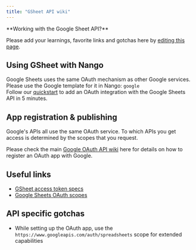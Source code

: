 ```yaml
---
title: "GSheet API wiki"
---
```


<Info>
**Working with the Google Sheet API?**

Please add your learnings, favorite links and gotchas here by
[editing this page](https://github.com/nangohq/nango/tree/master/docs/docs/providers/google-sheet.md).

</Info>

## Using GSheet with Nango[](#using-gsheet-with-nango "Direct link to Using GSheet with Nango")

Google Sheets uses the same OAuth mechanism as other Google services. Please use
the Google template for it in Nango: `google`  
Follow our [quickstart](/quickstart) to add an OAuth integration with the Google
Sheets API in 5 minutes.

## App registration & publishing[](#app-registration--publishing "Direct link to App registration & publishing")

Google's APIs all use the same OAuth service. To which APIs you get access is
determined by the scopes that you request.

Please check the main [Google OAuth API wiki](/providers/google) here for
details on how to register an OAuth app with Google.

## Useful links[](#useful-links "Direct link to Useful links")

- [GSheet access token specs](https://cloud.google.com/iam/docs/reference/sts/rest/v1/TopLevel/token#response-body)
- [Google Sheets OAuth scopes](https://developers.google.com/identity/protocols/oauth2/scopes#sheets)

## API specific gotchas[](#api-specific-gotchas "Direct link to API specific gotchas")

- While setting up the OAuth app, use the
  `https://www.googleapis.com/auth/spreadsheets` scope for extended capabilities
